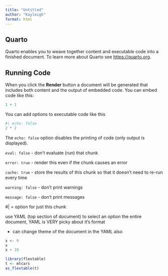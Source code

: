 ```yaml
---
title: "Untitled"
author: "Kayleigh"
format: html
---
```


## Quarto

Quarto enables you to weave together content and executable code into a finished document. To learn more about Quarto see <https://quarto.org>.

## Running Code

When you click the **Render** button a document will be generated that includes both content and the output of embedded code. You can embed code like this:

```r
1 + 1
```

You can add options to executable code like this

```r
#| echo: false
2 * 2
```

The `echo: false` option disables the printing of code (only output is displayed).

`eval: false` - don't evaluate (run) that chunk

`error: true` - render this even if the chunk causes an error

`cache: true` - store the results of this chunk so that it doesn't need to re-run every time

`warning: false` - don't print warnings

`message: false` - don't print messages

#\| = option for just this chunk

use YAML (top section of document) to select an option the entire document, YAML is VERY picky about it's format

-   can change theme of the document in the YAML also

```r
x <- 9
x
x + 19
```

```r
library(flextable)
t <- mtcars
as_flextable(t)
```
